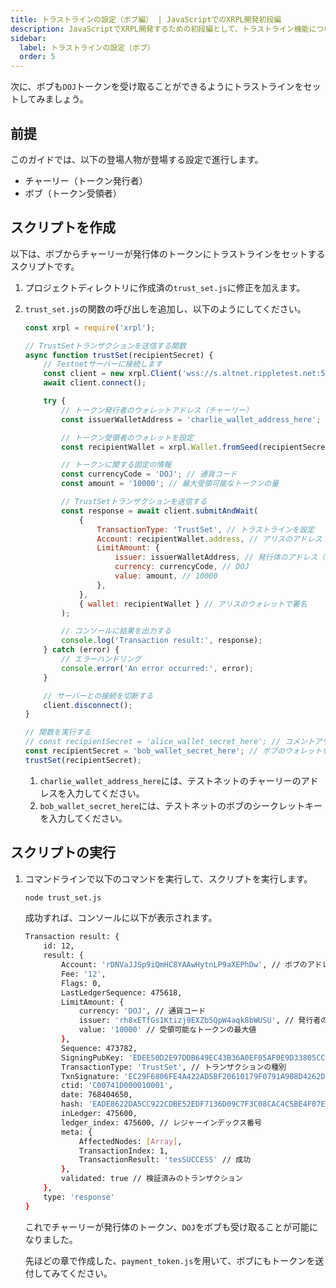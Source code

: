```yaml
---
title: トラストラインの設定（ボブ編） | JavaScriptでのXRPL開発初段編
description: JavaScriptでXRPL開発するための初段編として、トラストライン機能について紹介（ボブ編）しています。
sidebar:
  label: トラストラインの設定（ボブ）
  order: 5
---
```



次に、ボブも`DOJ`トークンを受け取ることができるようにトラストラインをセットしてみましょう。

## 前提

このガイドでは、以下の登場人物が登場する設定で進行します。

- チャーリー（トークン発行者）
- ボブ（トークン受領者）

## スクリプトを作成

以下は、ボブからチャーリーが発行体のトークンにトラストラインをセットするスクリプトです。

<Steps>

1. プロジェクトディレクトリに作成済の`trust_set.js`に修正を加えます。
2. `trust_set.js`の関数の呼び出しを追加し、以下のようにしてください。

    ```javascript
    const xrpl = require('xrpl');

    // TrustSetトランザクションを送信する関数
    async function trustSet(recipientSecret) {
        // Testnetサーバーに接続します
        const client = new xrpl.Client('wss://s.altnet.rippletest.net:51233');
        await client.connect();

        try {
            // トークン発行者のウォレットアドレス（チャーリー）
            const issuerWalletAddress = 'charlie_wallet_address_here';

            // トークン受領者のウォレットを設定
            const recipientWallet = xrpl.Wallet.fromSeed(recipientSecret);

            // トークンに関する固定の情報
            const currencyCode = 'DOJ'; // 通貨コード
            const amount = '10000'; // 最大受領可能なトークンの量

            // TrustSetトランザクションを送信する
            const response = await client.submitAndWait(
                {
                    TransactionType: 'TrustSet', // トラストラインを設定
                    Account: recipientWallet.address, // アリスのアドレス
                    LimitAmount: {
                        issuer: issuerWalletAddress, // 発行体のアドレス（チャーリー）
                        currency: currencyCode, // DOJ
                        value: amount, // 10000
                    },
                },
                { wallet: recipientWallet } // アリスのウォレットで署名
            );

            // コンソールに結果を出力する
            console.log('Transaction result:', response);
        } catch (error) {
            // エラーハンドリング
            console.error('An error occurred:', error);
        }

        // サーバーとの接続を切断する
        client.disconnect();
    }

    // 関数を実行する
    // const recipientSecret = 'alice_wallet_secret_here'; // コメントアウト
    const recipientSecret = 'bob_wallet_secret_here'; // ボブのウォレットを設定
    trustSet(recipientSecret);
    ```

   1. `charlie_wallet_address_here`には、テストネットのチャーリーのアドレスを入力してください。
   2. `bob_wallet_secret_here`には、テストネットのボブのシークレットキーを入力してください。
</Steps>

## スクリプトの実行

1. コマンドラインで以下のコマンドを実行して、スクリプトを実行します。

    ```bash
    node trust_set.js
    ```

    成功すれば、コンソールに以下が表示されます。

    ```bash
    Transaction result: {
        id: 12,
        result: {
            Account: 'rDNVaJJSp9iQmHC8YAAwHytnLP9aXEPhDw', // ボブのアドレス
            Fee: '12',
            Flags: 0,
            LastLedgerSequence: 475618,
            LimitAmount: {
                currency: 'DOJ', // 通貨コード
                issuer: 'rh8xETfGs1Ktizj9EXZb5QpW4aqk8bWUSU', // 発行者のアドレス（チャーリー）
                value: '10000' // 受領可能なトークンの最大値
            },
            Sequence: 473782,
            SigningPubKey: 'EDEE50D2E97DDB649EC43B36A0EF05AF0E9D33805CC11E7693A04D42E20B5E4C4C',
            TransactionType: 'TrustSet', // トランザクションの種別
            TxnSignature: 'EC29F6806FE4A422AD5BF20610179F0791A908D4262D86C355966831217F0613956BF8D222E40018BC5C47BECDF0B77EB31426C5217276A4FE0F1884A53A890C',
            ctid: 'C00741D000010001',
            date: 768404650,
            hash: 'EADE8622DA5CC922CDBE52EDF7136D09C7F3C08CAC4C5BE4F07E946FE360893C', // ハッシュ値
            inLedger: 475600,
            ledger_index: 475600, // レジャーインデックス番号
            meta: {
                AffectedNodes: [Array],
                TransactionIndex: 1,
                TransactionResult: 'tesSUCCESS' // 成功
            },
            validated: true // 検証済みのトランザクション
        },
        type: 'response'
    }
    ```

    これでチャーリーが発行体のトークン、`DOJ`をボブも受け取ることが可能になりました。

    先ほどの章で作成した、`payment_token.js`を用いて、ボブにもトークンを送付してみてください。